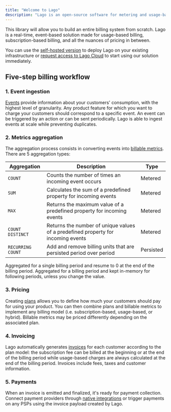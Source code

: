 ```yaml
---
title: "Welcome to Lago"
description: "Lago is an open-source software for metering and usage-based billing. It's the best alternative to Chargebee, Recurly or Stripe Billing for companies that need to handle complex billing logics."
---
```


This library will allow you to build an entire billing system from scratch. Lago
is a real-time, event-based solution made for usage-based billing,
subscription-based billing, and all the nuances of pricing in between.

You can use the [self-hosted version](/docker) to deploy Lago on your existing
infrastructure or
[request access to Lago Cloud](https://forms.gle/eT7zgqcvq8dgt94g7) to start
using our solution immediately.

## Five-step billing workflow[](#five-step-billing-workflow "Direct link to heading")

### 1. Event ingestion[](#1-event-ingestion "Direct link to heading")

[Events](/ingesting-events) provide information about your customers'
consumption, with the highest level of granularity. Any product feature for
which you want to charge your customers should correspond to a specific event.
An event can be triggered by an action or can be sent periodically. Lago is able
to ingest events at scale while preventing duplicates.

### 2. Metrics aggregation[](#2-metrics-aggregation "Direct link to heading")

The aggregation process consists in converting events into
[billable metrics](/overview). There are 5 aggregation types:

| Aggregation       | Description                                                                      | Type      |
| ----------------- | -------------------------------------------------------------------------------- | --------- |
| `COUNT`           | Counts the number of times an incoming event occurs                              | Metered   |
| `SUM`             | Calculates the sum of a predefined property for incoming events                  | Metered   |
| `MAX`             | Returns the maximum value of a predefined property for incoming events           | Metered   |
| `COUNT DISTINCT`  | Returns the number of unique values of a predefined property for incoming events | Metered   |
| `RECURRING COUNT` | Add and remove billing units that are persisted period over period               | Persisted |

<CardGroup>
  <Card title="Metered" icon="gauge-high">
    Aggregated for a single billing period and resume to 0 at the end of the
    billing period.
  </Card>
  <Card title="Persisted" icon="timer">
    Aggregated for a billing period and kept in-memory for following periods,
    unless you change the value.
  </Card>
</CardGroup>

### 3. Pricing[](#3-pricing "Direct link to heading")

Creating [plans](/plans/overview) allows you to define how much your customers
should pay for using your product. You can then combine plans and billable
metrics to implement any billing model (i.e. subscription-based, usage-based, or
hybrid). Billable metrics may be priced differently depending on the associated
plan.

### 4. Invoicing[](#4-invoicing "Direct link to heading")

Lago automatically generates [invoices](/invoicing/overview) for each customer
according to the plan model: the subscription fee can be billed at the beginning
or at the end of the billing period while usage-based charges are always
calculated at the end of the billing period. Invoices include fees, taxes and
customer information.

### 5. Payments[](#5-payments "Direct link to heading")

When an invoice is emitted and finalized, it's ready for payment collection.
Connect payment providers through [native integrations](/payments/overview) or
trigger payments on any PSPs using the invoice payload created by Lago.
